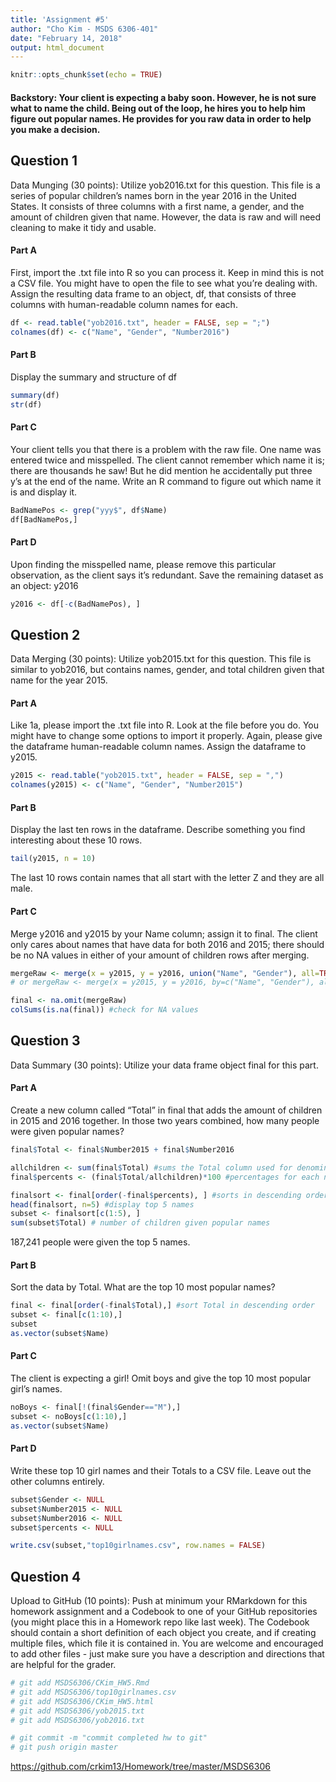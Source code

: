 ```yaml
---
title: 'Assignment #5'
author: "Cho Kim - MSDS 6306-401"
date: "February 14, 2018"
output: html_document
---
```


```r
knitr::opts_chunk$set(echo = TRUE)
```

#### Backstory: Your client is expecting a baby soon.  However, he is not sure what to name the child.  Being out of the loop, he hires you to help him figure out popular names.  He provides for you raw data in order to help you make a decision.

## Question 1
Data Munging (30 points): Utilize yob2016.txt for this question. This file is a series of popular children's names born in the year 2016 in the United States.  It consists of three columns with a first name, a gender, and the amount of children given that name.  However, the data is raw and will need cleaning to make it tidy and usable.

#### Part A
First, import the .txt file into R so you can process it.  Keep in mind this is not a CSV file.  You might have to open the file to see what you're dealing with.  Assign the resulting data frame to an object, df, that consists of three columns with human-readable column names for each.

```r
df <- read.table("yob2016.txt", header = FALSE, sep = ";")
colnames(df) <- c("Name", "Gender", "Number2016")
```

#### Part B
Display the summary and structure of df

```r
summary(df)
str(df)
```

#### Part C
Your client tells you that there is a problem with the raw file.  One name was entered twice and misspelled.  The client cannot remember which name it is; there are thousands he saw! But he did mention he accidentally put three y's at the end of the name.  Write an R command to figure out which name it is and display it.

```r
BadNamePos <- grep("yyy$", df$Name)
df[BadNamePos,]
```

#### Part D
Upon finding the misspelled name, please remove this particular observation, as the client says it's redundant.  Save the remaining dataset as an object: y2016 

```r
y2016 <- df[-c(BadNamePos), ]
```

## Question 2
Data Merging (30 points): Utilize yob2015.txt for this question.  This file is similar to yob2016, but contains names, gender, and total children given that name for the year 2015.

#### Part A
Like 1a, please import the .txt file into R.  Look at the file before you do.  You might have to change some options to import it properly.  Again, please give the dataframe human-readable column names.  Assign the dataframe to y2015.

```r
y2015 <- read.table("yob2015.txt", header = FALSE, sep = ",")
colnames(y2015) <- c("Name", "Gender", "Number2015")
```

#### Part B
Display the last ten rows in the dataframe.  Describe something you find interesting about these 10 rows.

```r
tail(y2015, n = 10)
```

The last 10 rows contain names that all start with the letter Z and they are all male.

#### Part C
Merge y2016 and y2015 by your Name column; assign it to final.  The client only cares about names that have data for both 2016 and 2015; there should be no NA values in either of your amount of children rows after merging.

```r
mergeRaw <- merge(x = y2015, y = y2016, union("Name", "Gender"), all=TRUE)
# or mergeRaw <- merge(x = y2015, y = y2016, by=c("Name", "Gender"), all=TRUE)

final <- na.omit(mergeRaw)
colSums(is.na(final)) #check for NA values
```

## Question 3
Data Summary (30 points): Utilize your data frame object final for this part.

#### Part A
Create a new column called "Total" in final that adds the amount of children in 2015 and 2016 together.  In those two years combined, how many people were given popular names?
```r
final$Total <- final$Number2015 + final$Number2016

allchildren <- sum(final$Total) #sums the Total column used for denominator
final$percents <- (final$Total/allchildren)*100 #percentages for each name

finalsort <- final[order(-final$percents), ] #sorts in descending order for percents
head(finalsort, n=5) #display top 5 names
subset <- finalsort[c(1:5), ]
sum(subset$Total) # number of children given popular names
```

187,241 people were given the top 5 names.

#### Part B
Sort the data by Total.  What are the top 10 most popular names?

```r
final <- final[order(-final$Total),] #sort Total in descending order
subset <- final[c(1:10),]
subset
as.vector(subset$Name)
```

#### Part C
The client is expecting a girl!  Omit boys and give the top 10 most popular girl's names.

```r
noBoys <- final[!(final$Gender=="M"),]
subset <- noBoys[c(1:10),]
as.vector(subset$Name)
```

#### Part D
Write these top 10 girl names and their Totals to a CSV file.  Leave out the other columns entirely.

```r
subset$Gender <- NULL
subset$Number2015 <- NULL
subset$Number2016 <- NULL
subset$percents <- NULL

write.csv(subset,"top10girlnames.csv", row.names = FALSE)
```

## Question 4
Upload to GitHub (10 points): Push at minimum your RMarkdown for this homework assignment and a Codebook to one of your GitHub repositories (you might place this in a Homework repo like last week).  The Codebook should contain a short definition of each object you create, and if creating multiple files, which file it is contained in.  You are welcome and encouraged to add other files - just make sure you have a description and directions that are helpful for the grader.

```r
# git add MSDS6306/CKim_HW5.Rmd
# git add MSDS6306/top10girlnames.csv
# git add MSDS6306/CKim_HW5.html
# git add MSDS6306/yob2015.txt
# git add MSDS6306/yob2016.txt

# git commit -m "commit completed hw to git"
# git push origin master

```

[https://github.com/crkim13/Homework/tree/master/MSDS6306](https://github.com/crkim13/Homework/tree/master/MSDS6306)